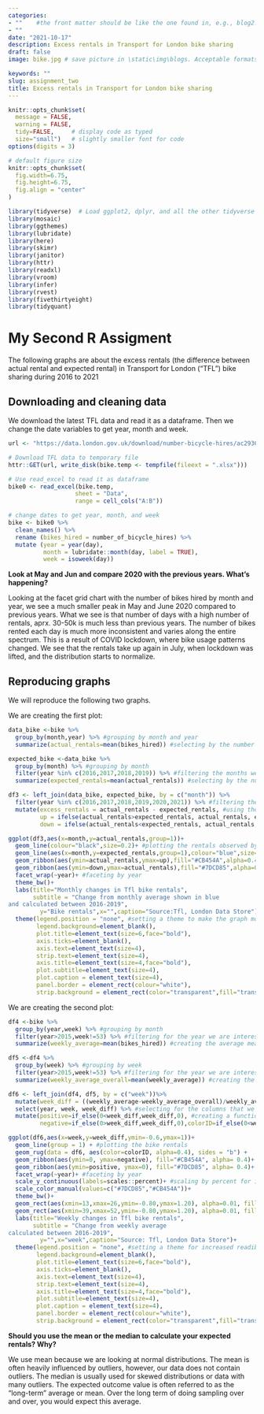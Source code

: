 ```yaml
---
categories:  
- ""    #the front matter should be like the one found in, e.g., blog2.md. It cannot be like the normal Rmd we used
- ""
date: "2021-10-17"
description: Excess rentals in Transport for London bike sharing 
draft: false
image: bike.jpg # save picture in \static\img\blogs. Acceptable formats= jpg, jpeg, or png . Your iPhone pics wont work

keywords: ""
slug: assignment_two 
title: Excess rentals in Transport for London bike sharing
---
```



```r
knitr::opts_chunk$set(
  message = FALSE, 
  warning = FALSE, 
  tidy=FALSE,     # display code as typed
  size="small")   # slightly smaller font for code
options(digits = 3)

# default figure size
knitr::opts_chunk$set(
  fig.width=6.75, 
  fig.height=6.75,
  fig.align = "center"
)
```


```r

library(tidyverse)  # Load ggplot2, dplyr, and all the other tidyverse packages
library(mosaic)
library(ggthemes)
library(lubridate)
library(here)
library(skimr)
library(janitor)
library(httr)
library(readxl)
library(vroom)
library(infer)
library(rvest)
library(fivethirtyeight)
library(tidyquant)

```


# My Second R Assigment 

The following graphs are about the excess rentals (the difference between actual rental and expected rental) in Transport for London ("TFL") bike sharing during 2016 to 2021


## Downloading and cleaning data
We download the latest TFL data and read it as a dataframe. Then we change the date variables to get year, month and week. 

```r
url <- "https://data.london.gov.uk/download/number-bicycle-hires/ac29363e-e0cb-47cc-a97a-e216d900a6b0/tfl-daily-cycle-hires.xlsx"

# Download TFL data to temporary file
httr::GET(url, write_disk(bike.temp <- tempfile(fileext = ".xlsx")))

# Use read_excel to read it as dataframe
bike0 <- read_excel(bike.temp,
                   sheet = "Data",
                   range = cell_cols("A:B"))

# change dates to get year, month, and week
bike <- bike0 %>% 
  clean_names() %>% 
  rename (bikes_hired = number_of_bicycle_hires) %>% 
  mutate (year = year(day),
          month = lubridate::month(day, label = TRUE),
          week = isoweek(day))
```

**Look at May and Jun and compare 2020 with the previous years. What's happening?**

Looking at the facet grid chart with the number of bikes hired by month and year, we see a much smaller peak in May and June 2020 compared to previous years. What we see is that number of days with a high number of rentals, aprx. 30-50k is much less than previous years. The number of bikes rented each day is much more inconsistent and varies along the entire spectrum. This is a result of COVID lockdown, where bike usage patterns changed. We see that the rentals take up again in July, when lockdown was lifted, and the distribution starts to normalize.  

## Reproducing graphs
We will reproduce the following two graphs.

We are creating the first plot:
```r
data_bike <-bike %>%
  group_by(month,year) %>% #grouping by month and year
  summarize(actual_rentals=mean(bikes_hired)) #selecting by the number of bikes hired to create the number of bikes hired by every month of each year

expected_bike <-data_bike %>%
  group_by(month) %>% #grouping by month
  filter(year %in% c(2016,2017,2018,2019)) %>% #filtering the months we want to analyse
  summarize(expected_rentals=mean(actual_rentals)) #selecting by the number of bikes hired to create the number of bikes hired by every month overall no matter the year

df3 <- left_join(data_bike, expected_bike, by = c("month")) %>% 
  filter(year %in% c(2016,2017,2018,2019,2020,2021)) %>% #filtering the months we want to analyse
  mutate(excess_rentals = actual_rentals - expected_rentals, #using the mutate function to obtain the excess rentals
         up = ifelse(actual_rentals>expected_rentals, actual_rentals, expected_rentals), #using the mutate function to obtain the excess rentals
         down = ifelse(actual_rentals<expected_rentals, actual_rentals, expected_rentals)) #using the mutate function to obtain the deficit rentals

ggplot(df3,aes(x=month,y=actual_rentals,group=1))+
  geom_line(colour="black",size=0.2)+ #plotting the rentals observed by month
  geom_line(aes(x=month,y=expected_rentals,group=1),colour="blue",size=1)+ #plotting the expected rentals by month
  geom_ribbon(aes(ymin=actual_rentals,ymax=up),fill="#CB454A",alpha=0.4)+ #filling in green the excess of bike rentals
  geom_ribbon(aes(ymin=down,ymax=actual_rentals),fill="#7DCD85",alpha=0.4)  + #filling in red the deficit of bike rentals
  facet_wrap(~year)+ #faceting by year
  theme_bw()+
  labs(title="Monthly changes in Tfl bike rentals",
       subtitle = "Change from monthly average shown in blue
and calculated between 2016-2019",
         y="Bike rentals",x="",caption="Source:Tfl, London Data Store")+
  theme(legend.position = "none", #setting a theme to make the graph more easily readable
        legend.background=element_blank(),
        plot.title=element_text(size=6,face="bold"),
        axis.ticks=element_blank(),
        axis.text=element_text(size=4),
        strip.text=element_text(size=4),
        axis.title=element_text(size=4,face="bold"),
        plot.subtitle=element_text(size=4),
        plot.caption = element_text(size=4),
        panel.border = element_rect(colour="white"),
        strip.background = element_rect(color="transparent",fill="transparent"))

```


We are creating the second plot:

```r
df4 <-bike %>%
  group_by(year,week) %>% #grouping by month
  filter(year>2015,week!=53) %>% #filtering for the year we are interested in and setting the number of weeks
  summarize(weekly_average=mean(bikes_hired)) #creating the average mean of bikes hired by every week of each year

df5 <-df4 %>%
  group_by(week) %>% #grouping by week
  filter(year>2015,week!=53) %>% #filtering for the year we are interested in and setting the number of weeks
  summarize(weekly_average_overall=mean(weekly_average)) #creating the average mean of bikes hired every week no matter the year

df6 <- left_join(df4, df5, by = c("week"))%>% 
  mutate(week_diff = ((weekly_average-weekly_average_overall)/weekly_average_overall))%>% #creating the difference of expected bike rentals vs actual bikes rental
  select(year, week, week_diff) %>% #selecting for the columns that we will use
  mutate(positive=if_else(0<week_diff,week_diff,0), #creating a function to calculate the bike rentals deficit
         negative=if_else(0>week_diff,week_diff,0),colorID=if_else(0<week_diff,"#7DCD85","#CB454A"))  #creating a function to calculate the bike rentals excess

ggplot(df6,aes(x=week,y=week_diff,ymin=-0.6,ymax=1))+
  geom_line(group = 1) + #plotting the bike rentals
  geom_rug(data = df6, aes(color=colorID, alpha=0.4), sides = "b") + 
  geom_ribbon(aes(ymin=0, ymax=negative), fill="#CB454A", alpha= 0.4)+ #colouring the deficit of bikes rentals in red
  geom_ribbon(aes(ymin=positive, ymax=0), fill="#7DCD85", alpha= 0.4)+ #colouring the excess of bikes rentals in green
  facet_wrap(~year)+ #faceting by year
  scale_y_continuous(labels=scales::percent)+ #scaling by percent for increased readibility
  scale_color_manual(values=c("#7DCD85","#CB454A"))+
  theme_bw()+
  geom_rect(aes(xmin=13,xmax=26,ymin=-0.80,ymax=1.20), alpha=0.01, fill="gray")+ #colouring Q2 in gray
  geom_rect(aes(xmin=39,xmax=52,ymin=-0.80,ymax=1.20), alpha=0.01, fill="gray")+ #colouring G4 in gray
  labs(title="Weekly changes in Tfl bike rentals",
       subtitle = "Change from weekly average
calculated between 2016-2019",
         y="",x="week",caption="Source: Tfl, London Data Store")+
  theme(legend.position = "none", #setting a theme for increased readibility
        legend.background=element_blank(),
        plot.title=element_text(size=6,face="bold"),
        axis.ticks=element_blank(),
        axis.text=element_text(size=4),
        strip.text=element_text(size=4),
        axis.title=element_text(size=4,face="bold"),
        plot.subtitle=element_text(size=4),
        plot.caption = element_text(size=4),
        panel.border = element_rect(colour="white"),
        strip.background = element_rect(color="transparent",fill="transparent"))

```


**Should you use the mean or the median to calculate your expected rentals? Why?**

We use mean because we are looking at normal distributions. The mean is often heavily influenced by outliers, however, our data does not contain outliers. The median is usually used for skewed distributions or data with many outliers. The expected outcome value is often referred to as the “long-term” average or mean. Over the long term of doing sampling over and over, you would expect this average. 





